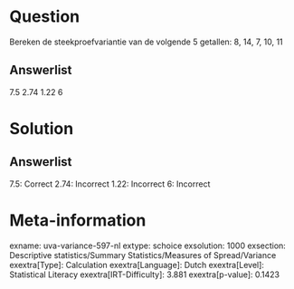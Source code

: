 Question
========

Bereken de steekproefvariantie van de volgende 5 getallen: 8, 14, 7, 10,
11

Answerlist
----------

7.5
2.74
1.22
6

Solution
========

Answerlist
----------

7.5: Correct
2.74: Incorrect
1.22: Incorrect
6: Incorrect

Meta-information
================
exname: uva-variance-597-nl
extype: schoice
exsolution: 1000
exsection: Descriptive statistics/Summary Statistics/Measures of Spread/Variance
exextra[Type]: Calculation
exextra[Language]: Dutch
exextra[Level]: Statistical Literacy
exextra[IRT-Difficulty]: 3.881
exextra[p-value]: 0.1423
